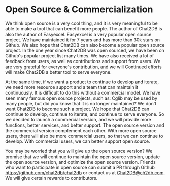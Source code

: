 # Open Source & Commercialization
We think open source is a very cool thing, and it is very meaningful to be able to make a tool that can benefit more people.
The author of Chat2DB is also the author of Easyexcel.
Easyexcel is a very popular open source project.
We have maintained it for 7 years and has more than 30k stars on Github.
We also hope that Chat2DB can also become a popular open source project.
In the one year since Chat2DB was open sourced, we have been on Github's popular project list many times.
We have also received a lot of feedback from users, as well as contributions and support from users. We are very grateful for everyone's contribution, and we will Continued efforts will make Chat2DB a better tool to serve everyone.

At the same time, if we want a product to continue to develop and iterate, we need more resource support and a team that can maintain it continuously.
It is difficult to do this without a commercial model. We have seen many famous open source projects, such as: Cglib may be used by many people, but did you know that it is no longer maintained?
We don't want Chat2DB to become such a project. We hope that Chat2DB can continue to develop, continue to iterate, and continue to serve everyone.
So we decided to launch a commercial version, and we will provide more functions, better services, and better support. The open source version and the commercial version complement each other.
With more open source users, there will also be more commercial users, so that we can continue to develop. With commercial users, we can better support open source.

You may be worried that you will give up the open source version?
We promise that we will continue to maintain the open source version, update the open source version, and optimize the open source version.
Friends who want to participate in open source can submit a PR through Github https://github.com/chat2db/chat2db or contact us at Chat2DB@ch2db.com.
We will give certain rewards to contributors.